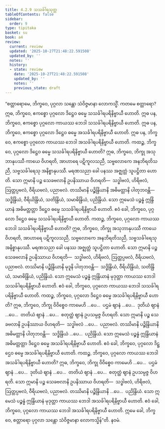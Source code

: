 ```yaml
---
title: 4.2.9 သသင်္ခါရသုတ္တ
tableOfContents: false
sidebar:
  order: 9
type: tipitaka
basket: su
book: a4
review:
  current: review
  updated: '2025-10-27T21:48:22.591508'
  updated_by: ''
  notes: ''
  history:
  - state: review
    date: '2025-10-27T21:48:22.591508'
    updated_by: ''
    notes: ''
    previous_state: draft
---
```



<ReviewStatus review={frontmatter.review} showDetails={true} />

<HypothesisAnnotation frontmatter={frontmatter} />

<DynamicBreadcrumb />

<Division number="169" book="a4" e="ch" v="15" p="473">

<Paragraph number="994" book="a4">
“စတ္တာရောမေ, ဘိက္ခဝေ, ပုဂ္ဂလာ သန္တော သံဝိဇ္ဇမာနာ လောကသ္မိံ. ကတမေ စတ္တာရော? ဣဓ, ဘိက္ခဝေ, ဧကစ္စော ပုဂ္ဂလော ဒိဋ္ဌေဝ ဓမ္မေ သသင်္ခါရပရိနိဗ္ဗာယီ ဟောတိ. ဣဓ ပန, ဘိက္ခဝေ, ဧကစ္စော ပုဂ္ဂလော ကာယဿ ဘေဒါ သသင်္ခါရပရိနိဗ္ဗာယီ ဟောတိ. ဣဓ ပန, ဘိက္ခဝေ, ဧကစ္စော ပုဂ္ဂလော ဒိဋ္ဌေဝ ဓမ္မေ အသင်္ခါရပရိနိဗ္ဗာယီ ဟောတိ. ဣဓ ပန, ဘိက္ခဝေ, ဧကစ္စော ပုဂ္ဂလော ကာယဿ ဘေဒါ အသင်္ခါရပရိနိဗ္ဗာယီ ဟောတိ.
</Paragraph>

<Paragraph number="995" book="a4">
ကထဉ္စ, ဘိက္ခဝေ, ပုဂ္ဂလော ဒိဋ္ဌေဝ ဓမ္မေ သသင်္ခါရပရိနိဗ္ဗာယီ ဟောတိ? ဣဓ, ဘိက္ခဝေ, ဘိက္ခု အသုဘာနုပဿီ ကာယေ ဝိဟရတိ, အာဟာရေ ပဋိကူလသညီ, သဗ္ဗလောကေ အနဘိရတိသညီ, သဗ္ဗသင်္ခါရေသု အနိစ္စာနုပဿီ. မရဏသညာ ခေါ ပနဿ အဇ္ဈတ္တံ သူပဋ္ဌိတာ ဟောတိ. သော ဣမာနိ ပဉ္စ သေခဗလာနိ ဥပနိဿာယ ဝိဟရတိ—  သဒ္ဓါဗလံ, ဟိရိဗလံ, ဩတ္တပ္ပဗလံ, ဝီရိယဗလံ, ပညာဗလံ. တဿိမာနိ ပဉ္စိန္ဒြိယာနိ အဓိမတ္တာနိ ပါတုဘဝန္တိ—  သဒ္ဓိန္ဒြိယံ, ဝီရိယိန္ဒြိယံ, သတိန္ဒြိယံ, သမာဓိန္ဒြိယံ, ပညိန္ဒြိယံ. သော ဣမေသံ ပဉ္စန္နံ ဣန္ဒြိယာနံ အဓိမတ္တတ္တာ ဒိဋ္ဌေဝ ဓမ္မေ သသင်္ခါရပရိနိဗ္ဗာယီ ဟောတိ. ဧဝံ ခေါ, ဘိက္ခဝေ, ပုဂ္ဂလော ဒိဋ္ဌေဝ ဓမ္မေ သသင်္ခါရပရိနိဗ္ဗာယီ ဟောတိ.
</Paragraph>

<Paragraph number="996" book="a4">
ကထဉ္စ, ဘိက္ခဝေ, ပုဂ္ဂလော ကာယဿ ဘေဒါ သသင်္ခါရပရိနိဗ္ဗာယီ ဟောတိ? ဣဓ, ဘိက္ခဝေ, ဘိက္ခု အသုဘာနုပဿီ ကာယေ ဝိဟရတိ, အာဟာရေ ပဋိကူလသညီ, သဗ္ဗလောကေ အနဘိရတိသညီ, သဗ္ဗသင်္ခါရေသု အနိစ္စာနုပဿီ. မရဏသညာ ခေါ ပနဿ အဇ္ဈတ္တံ သူပဋ္ဌိတာ ဟောတိ. သော ဣမာနိ ပဉ္စ သေခဗလာနိ ဥပနိဿာယ ဝိဟရတိ—  သဒ္ဓါဗလံ, ဟိရိဗလံ, ဩတ္တပ္ပဗလံ, ဝီရိယဗလံ, ပညာဗလံ. တဿိမာနိ ပဉ္စိန္ဒြိယာနိ မုဒူနိ ပါတုဘဝန္တိ—  သဒ္ဓိန္ဒြိယံ, ဝီရိယိန္ဒြိယံ, သတိန္ဒြိယံ, သမာဓိန္ဒြိယံ, ပညိန္ဒြိယံ. သော ဣမေသံ ပဉ္စန္နံ ဣန္ဒြိယာနံ မုဒုတ္တာ ကာယဿ ဘေဒါ သသင်္ခါရပရိနိဗ္ဗာယီ ဟောတိ. ဧဝံ ခေါ, ဘိက္ခဝေ, ပုဂ္ဂလော ကာယဿ ဘေဒါ သသင်္ခါရပရိနိဗ္ဗာယီ ဟောတိ.
</Paragraph>

<Paragraph number="997" book="a4">
ကထဉ္စ, ဘိက္ခဝေ, ပုဂ္ဂလော ဒိဋ္ဌေဝ ဓမ္မေ အသင်္ခါရပရိနိဗ္ဗာယီ ဟောတိ? ဣဓ, ဘိက္ခဝေ, ဘိက္ခု ဝိဝိစ္စေဝ ကာမေဟိ …ပေ…  ပဌမံ ဈာနံ …ပေ…  ဒုတိယံ ဈာနံ …ပေ…  တတိယံ ဈာနံ …ပေ…  စတုတ္ထံ ဈာနံ ဥပသမ္ပဇ္ဇ ဝိဟရတိ. သော ဣမာနိ ပဉ္စ သေခဗလာနိ ဥပနိဿာယ ဝိဟရတိ—  သဒ္ဓါဗလံ …ပေ…  ပညာဗလံ. တဿိမာနိ ပဉ္စိန္ဒြိယာနိ အဓိမတ္တာနိ ပါတုဘဝန္တိ—  သဒ္ဓိန္ဒြိယံ …ပေ…  ပညိန္ဒြိယံ. သော ဣမေသံ ပဉ္စန္နံ ဣန္ဒြိယာနံ အဓိမတ္တတ္တာ ဒိဋ္ဌေဝ ဓမ္မေ အသင်္ခါရပရိနိဗ္ဗာယီ ဟောတိ. ဧဝံ ခေါ, ဘိက္ခဝေ, ပုဂ္ဂလော ဒိဋ္ဌေဝ ဓမ္မေ အသင်္ခါရပရိနိဗ္ဗာယီ ဟောတိ.
</Paragraph>

<Paragraph number="998" book="a4">
ကထဉ္စ, ဘိက္ခဝေ, ပုဂ္ဂလော ကာယဿ ဘေဒါ အသင်္ခါရပရိနိဗ္ဗာယီ ဟောတိ? ဣဓ, ဘိက္ခဝေ, ဘိက္ခု ဝိဝိစ္စေဝ ကာမေဟိ …ပေ…  ပဌမံ ဈာနံ …ပေ…  ဒုတိယံ ဈာနံ …ပေ…  တတိယံ ဈာနံ …ပေ…  စတုတ္ထံ ဈာနံ ဥပသမ္ပဇ္ဇ ဝိဟရတိ. သော ဣမာနိ ပဉ္စ သေခဗလာနိ ဥပနိဿာယ ဝိဟရတိ—  သဒ္ဓါဗလံ, ဟိရိဗလံ, ဩတ္တပ္ပဗလံ, ဝီရိယဗလံ, ပညာဗလံ. တဿိမာနိ ပဉ္စိန္ဒြိယာနိ …ပေ…  ပညိန္ဒြိယံ. သော ဣမေသံ ပဉ္စန္နံ ဣန္ဒြိယာနံ မုဒုတ္တာ ကာယဿ ဘေဒါ အသင်္ခါရပရိနိဗ္ဗာယီ ဟောတိ. ဧဝံ ခေါ, ဘိက္ခဝေ, ပုဂ္ဂလော ကာယဿ ဘေဒါ အသင်္ခါရပရိနိဗ္ဗာယီ ဟောတိ. ဣမေ ခေါ, ဘိက္ခဝေ, စတ္တာရော ပုဂ္ဂလာ သန္တော သံဝိဇ္ဇမာနာ လောကသ္မိန်”တိ.

</Paragraph>
</Division>

<Paragraph number="999" type="center" book="a4">
နဝမံ.
</Paragraph>